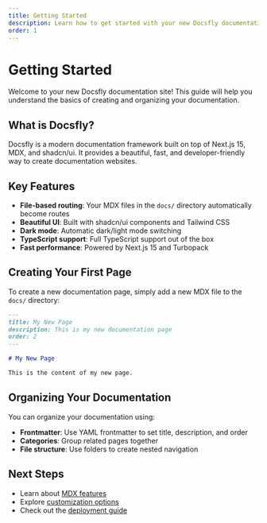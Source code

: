 ```yaml
---
title: Getting Started
description: Learn how to get started with your new Docsfly documentation site
order: 1
---
```


# Getting Started

Welcome to your new Docsfly documentation site! This guide will help you understand the basics of creating and organizing your documentation.

## What is Docsfly?

Docsfly is a modern documentation framework built on top of Next.js 15, MDX, and shadcn/ui. It provides a beautiful, fast, and developer-friendly way to create documentation websites.

## Key Features

- **File-based routing**: Your MDX files in the `docs/` directory automatically become routes
- **Beautiful UI**: Built with shadcn/ui components and Tailwind CSS
- **Dark mode**: Automatic dark/light mode switching
- **TypeScript support**: Full TypeScript support out of the box
- **Fast performance**: Powered by Next.js 15 and Turbopack

## Creating Your First Page

To create a new documentation page, simply add a new MDX file to the `docs/` directory:

```markdown
---
title: My New Page
description: This is my new documentation page
order: 2
---

# My New Page

This is the content of my new page.
```

## Organizing Your Documentation

You can organize your documentation using:

- **Frontmatter**: Use YAML frontmatter to set title, description, and order
- **Categories**: Group related pages together
- **File structure**: Use folders to create nested navigation

## Next Steps

- Learn about [MDX features](/docs/mdx-features)
- Explore [customization options](/docs/customization)
- Check out the [deployment guide](/docs/deployment)